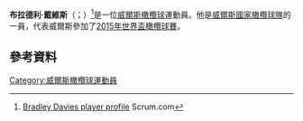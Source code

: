 '''布拉德利·戴維斯'''（{{lang-en|Bradley Davies}}；{{bd|1987年|1月9日}}）<ref>[http://www.scrum.com/wales/rugby/player/27646.html Bradley Davies player profile] {{Wayback|url=http://www.scrum.com/wales/rugby/player/27646.html |date=20100206232449 }} Scrum.com</ref>是一位[[威爾斯|威爾斯]][[橄欖球|橄欖球]]運動員。他是[[威爾斯國家橄欖球隊|威爾斯國家橄欖球隊]]的一員，代表威爾斯參加了[[2015年世界盃橄欖球賽|2015年世界盃橄欖球賽]]。
==參考資料==
{{Reflist}}
[[Category:威爾斯橄欖球運動員|Category:威爾斯橄欖球運動員]]